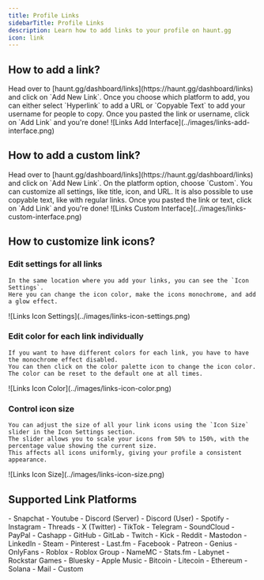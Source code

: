 ```yaml
---
title: Profile Links
sidebarTitle: Profile Links
description: Learn how to add links to your profile on haunt.gg
icon: link
---
```


## How to add a link?

<Steps>
    <Step title="Access Links Page">
        Head over to [haunt.gg/dashboard/links](https://haunt.gg/dashboard/links) and click on `Add New Link`.
    </Step>
    <Step title="Choose Your Platform">
        Once you choose which platform to add, you can either select `Hyperlink` to add a URL or `Copyable Text` to add your username for people to copy.
    </Step>
    <Step title="Add Link">
        Once you pasted the link or username, click on `Add Link` and you're done!
    </Step>
</Steps>

<Frame>
    ![Links Add Interface](../images/links-add-interface.png)
</Frame>

## How to add a custom link?

<Steps>
    <Step title="Access Links Page">
        Head over to [haunt.gg/dashboard/links](https://haunt.gg/dashboard/links) and click on `Add New Link`.
    </Step>
    <Step title="Choose Custom Platform">
        On the platform option, choose `Custom`.
    </Step>
    <Step title="Change Settings and Add Link">
        You can customize all settings, like title, icon, and URL.
        It is also possible to use copyable text, like with regular links.
        Once you pasted the link or text, click on `Add Link` and you're done!
    </Step>
</Steps>

<Frame>
    ![Links Custom Interface](../images/links-custom-interface.png)
</Frame>

## How to customize link icons?

### Edit settings for all links
    In the same location where you add your links, you can see the `Icon Settings`.
    Here you can change the icon color, make the icons monochrome, and add a glow effect.

<Frame>
    ![Links Icon Settings](../images/links-icon-settings.png)
</Frame>

### Edit color for each link individually
    If you want to have different colors for each link, you have to have the monochrome effect disabled.
    You can then click on the color palette icon to change the icon color.
    The color can be reset to the default one at all times.

<Frame>
    ![Links Icon Color](../images/links-icon-color.png)
</Frame>

### Control icon size
    You can adjust the size of all your link icons using the `Icon Size` slider in the Icon Settings section.
    The slider allows you to scale your icons from 50% to 150%, with the percentage value showing the current size.
    This affects all icons uniformly, giving your profile a consistent appearance.

<Frame>
![Links Icon Size](../images/links-icon-size.png)
</Frame>

## Supported Link Platforms

<Expandable title="list of supported link platforms">
    - Snapchat
    - Youtube
    - Discord (Server)
    - Discord (User)
    - Spotify
    - Instagram
    - Threads
    - X (Twitter)
    - TikTok
    - Telegram
    - SoundCloud
    - PayPal
    - Cashapp
    - GitHub
    - GitLab
    - Twitch
    - Kick
    - Reddit
    - Mastodon
    - LinkedIn
    - Steam
    - Pinterest
    - Last.fm
    - Facebook
    - Patreon
    - Genius
    - OnlyFans
    - Roblox
    - Roblox Group
    - NameMC
    - Stats.fm
    - Labynet
    - Rockstar Games
    - Bluesky
    - Apple Music
    - Bitcoin
    - Litecoin
    - Ethereum
    - Solana
    - Mail
    - Custom
</Expandable>